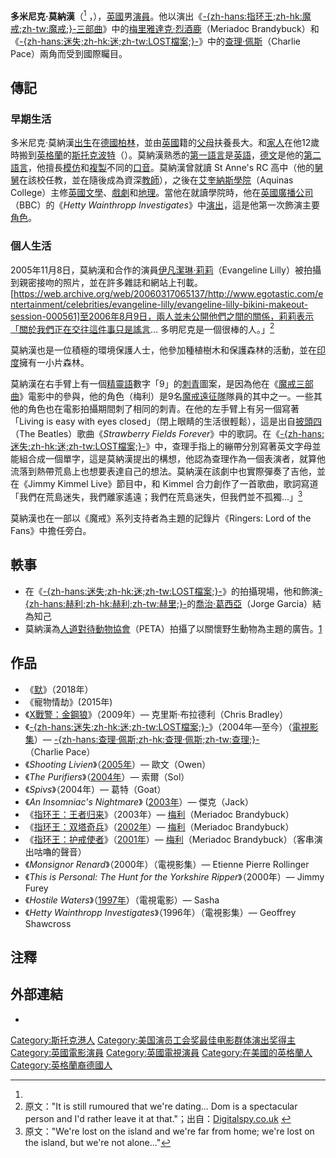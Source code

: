 {{NoteTA
|T=zh-tw:多米尼克·莫納漢;zh-hk:杜明尼·莫納漢;zh-cn:多米尼克·莫纳汉;
|G1=Show
|G2=LR
|1=zh-tw:多米尼克;zh-hk:杜明尼;zh-cn:多米尼克;
}}
{{Infobox entertainer
| type          = 男演员
| name          = 多米尼克·莫納漢
| image         = Dominic Monaghan 2003.jpg
| imagesize     = 200px
| caption       = 莫納漢出席於[[紐西蘭|紐西蘭]][[威靈頓|威靈頓]]《[[魔戒三部曲：王者再臨|魔戒三部曲：王者再臨]]》世界首映會
| birthname     = Dominic Bernard Patrick Monaghan<ref name="whocom"><!-- 

-->{{cite web
| url = http://www.who.com/who/magazine/article/0,19636,7401050829-1095411,00.html
| title = "Dominic Monaghan"
| accessdate = 2006-10-09
| last = Webster
| first = Di
| date = 2005年8月17日
| work = 《Who magazine》
| language = en
| quote = Dominic Bernard Patrick Luke Monaghan, named after both my parents and my confirmation name.
| deadurl = yes
| archiveurl = https://web.archive.org/web/20070811044301/http://www.who.com/who/magazine/article/0%2C19636%2C7401050829-1095411%2C00.html
| archivedate = 2007年8月11日
}}</ref><!-- 

-->
| birthdate     = {{Birth_date_and_age|1976|1|28}}
| location      = [[德國|德國]][[柏林|柏林]]
| deathdate     = 
| deathplace    = 
| height        = 
| othername     = 
| homepage      = 
| notable role  = [[梅里雅達克·烈酒鹿|梅利雅達克]]<br />（[[魔戒電影三部曲|魔戒電影三部曲]]）<br />[[查理·佩斯|-{zh-hans:查理·佩斯;zh-hk:查理·佩斯;zh-tw:查理;}-]]<br />（[[迷失|-{zh-hans:迷失;zh-hk:迷;zh-tw:LOST檔案;}-]]）
| academyawards = 
| spouse        = 
|}}
'''多米尼克·莫納漢'''（{{lang-en|Dominic Monaghan}}<ref name="whocom"/> ，{{bd|1976年|12月8日||}}），[[英國|英國]]男[[演員|演員]]。他以演出《[[指环王：护戒使者|-{zh-hans:指环王;zh-hk:魔戒;zh-tw:魔戒;}-三部曲]]》中的[[梅里雅達克·烈酒鹿|梅里雅達克·烈酒鹿]]（Meriadoc Brandybuck）和《[[迷失|-{zh-hans:迷失;zh-hk:迷;zh-tw:LOST檔案;}-]]》中的[[查理·佩斯|查理·佩斯]]（Charlie Pace）兩角而受到國際矚目。

== 傳記 ==
=== 早期生活 ===
多米尼克·莫納漢[[出生|出生]]在[[德國|德國]][[柏林|柏林]]，並由[[英國|英國]]籍的[[父母|父母]]扶養長大。和[[家人|家人]]在他12歲時搬到[[英格蘭|英格蘭]]的[[斯托克波特|斯托克波特]]（{{le|Stockport}}）。莫納漢熟悉的[[第一語言|第一語言]]是[[英語|英語]]，[[德文|德文]]是他的[[第二語言|第二語言]]，他擅長[[模仿|模仿]]和[[複製|複製]]不同的[[口音|口音]]。莫納漢曾就讀 St Anne's RC 高中（他的[[舅舅|舅舅]]在該校任教，並在隨後成為資深[[教師|教師]]），之後在[[艾奎納斯學院|艾奎納斯學院]]（Aquinas College）主修[[英國文學|英國文學]]、[[戲劇|戲劇]]和[[地理|地理]]。當他在就讀學院時，他在[[英國廣播公司|英國廣播公司]]（BBC）的《''Hetty Wainthropp Investigates''》中[[演出|演出]]，這是他第一次飾演主要[[角色|角色]]。

=== 個人生活 ===
2005年11月8日，莫納漢和合作的演員[[伊凡潔琳·莉莉|伊凡潔琳·莉莉]]（Evangeline Lilly）被拍攝到親密接吻的照片，並在許多雜誌和網站上刊載。[https://web.archive.org/web/20060317065137/http://www.egotastic.com/entertainment/celebrities/evangeline-lilly/evangeline-lilly-bikini-makeout-session-000561]至2006年8月9日，兩人並未公開他們之間的關係，莉莉表示「關於我們正在交往這件事只是謠言... 多明尼克是一個很棒的人。」<ref>原文："It is still rumoured that we're dating... Dom is a spectacular person and I'd rather leave it at that."；出自：[http://www.digitalspy.co.uk/article/ds35719.html Digitalspy.co.uk] {{Wayback|url=http://www.digitalspy.co.uk/article/ds35719.html |date=20060812070139 }}</ref>

莫納漢也是一位積極的環境保護人士，他參加種植樹木和保護森林的活動，並在[[印度|印度]]擁有一小片森林。

莫納漢在右手臂上有一個[[精靈語|精靈語]]數字「9」的[[刺青|刺青]]圖案，是因為他在《[[魔戒三部曲|魔戒三部曲]]》電影中的參與，他的角色（梅利）是9名[[魔戒遠征隊|魔戒遠征隊]]隊員的其中之一。一些其他的角色也在電影拍攝期間刺了相同的刺青。在他的左手臂上有另一個寫著「Living is easy with eyes closed」（閉上眼睛的生活很輕鬆），這是出自[[披頭四|披頭四]]（The Beatles）歌曲《''Strawberry Fields Forever''》中的歌詞。在《[[迷失|-{zh-hans:迷失;zh-hk:迷;zh-tw:LOST檔案;}-]]》中，查理手指上的繃帶分別寫著英文字母並能組合成一個單字，這是莫納漢提出的構想，他認為查理作為一個表演者，就算他流落到熱帶荒島上也想要表達自己的想法。莫納漢在該劇中也實際彈奏了吉他，並在《Jimmy Kimmel Live》節目中，和 Kimmel 合力創作了一首歌曲，歌詞寫道「我們在荒島迷失，我們離家遙遠；我們在荒島迷失，但我們並不孤獨...」<ref>原文："We're lost on the island and we're far from home; we're lost on the island, but we're not alone..."</ref>

莫納漢也在一部以《魔戒》系列支持者為主題的記錄片《Ringers: Lord of the Fans》中擔任旁白。

== 軼事 ==
* 在《[[迷失|-{zh-hans:迷失;zh-hk:迷;zh-tw:LOST檔案;}-]]》的拍攝現場，他和飾演[[雨果·「赫利」·瑞斯|-{zh-hans:赫利;zh-hk:赫利;zh-tw:赫里;}-]]的[[喬治·葛西亞|喬治·葛西亞]]（Jorge Garcia）結為知己
* 莫納漢為[[人道對待動物協會|人道對待動物協會]]（PETA）拍攝了以關懷野生動物為主題的廣告。[http://www.helpinganimals.com/f-DominicMonaghanAd.asp?c=haDM101806post/] {{Wayback|url=http://www.helpinganimals.com/f-DominicMonaghanAd.asp?c=haDM101806post%2F |date=20100526071648 }}

== 作品 ==
* 《[[默|默]]》（2018年）
* 《寵物情劫》(2015年)
* 《[[X戰警：金鋼狼|X戰警：金鋼狼]]》（2009年）— 克里斯·布拉德利（Chris Bradley）
* 《[[迷失|-{zh-hans:迷失;zh-hk:迷;zh-tw:LOST檔案;}-]]》（2004年—至今）（[[電視影集|電視影集]]）— [[查理·佩斯|-{zh-hans:查理·佩斯;zh-hk:查理·佩斯;zh-tw:查理;}-]]（Charlie Pace）
* 《''Shooting Livien''》（[[2005年電影|2005年]]）— 歐文（Owen）
* 《''The Purifiers''》（[[2004年電影|2004年]]）— 索爾（Sol）
* 《''Spivs''》（2004年）— 葛特（Goat）
* 《''An Insomniac's Nightmare''》 ([[2003年電影|2003年]]）— 傑克（Jack）
* 《[[指环王：王者归来|指环王：王者归来]]》（2003年）— [[梅里雅達克·烈酒鹿|梅利]]（Meriadoc Brandybuck）
* 《[[指环王：双塔奇兵|指环王：双塔奇兵]]》（[[2002年電影|2002年]]）— [[梅里雅達克·烈酒鹿|梅利]]（Meriadoc Brandybuck）
* 《[[指环王：护戒使者|指环王：护戒使者]]》（[[2001年電影|2001年]]）— [[梅里雅達克·烈酒鹿|梅利]]（Meriadoc Brandybuck）（客串演出咕嚕的聲音）
* 《''Monsignor Renard''》（2000年）（電視影集）— Etienne Pierre Rollinger
* 《''This is Personal: The Hunt for the Yorkshire Ripper''》（2000年）— Jimmy Furey
* 《''Hostile Waters''》（[[1997年電影|1997年]]）（電視電影）— Sasha
* 《''Hetty Wainthropp Investigates''》（1996年）（電視影集）— Geoffrey Shawcross

== 注釋 ==
<div style="font-size: small;">
<references />
</div>

== 外部連結 ==
* {{imdb name|id=0597480|name=多米尼克·莫納漢}}

{{2001至2010年美国演员工会奖最佳电影群体演出奖}}
{{21世纪00年代美國演員工會獎最佳戲劇影集整體演出}}
{{Authority control}}

{{DEFAULTSORT:Monaghan, Dominic}}
[[Category:斯托克港人|Category:斯托克港人]]
[[Category:美国演员工会奖最佳电影群体演出奖得主|Category:美国演员工会奖最佳电影群体演出奖得主]]
[[Category:英國電影演員|Category:英國電影演員]]
[[Category:英國電視演員|Category:英國電視演員]]
[[Category:在美國的英格蘭人|Category:在美國的英格蘭人]]
[[Category:英格蘭裔德國人|Category:英格蘭裔德國人]]